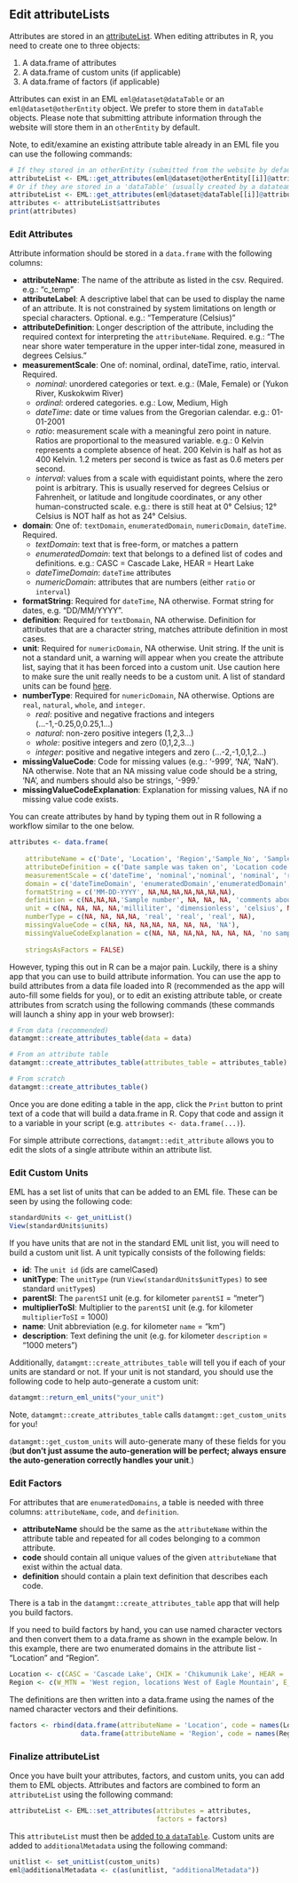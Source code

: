 ## Edit attributeLists

Attributes are stored in an [attributeList](https://github.com/NCEAS/eml/blob/master/eml-attribute.png). When editing attributes in R, you need to create one to three objects:

1. A data.frame of attributes
2. A data.frame of custom units (if applicable)
3. A data.frame of factors (if applicable)

Attributes can exist in an EML `eml@dataset@dataTable` or an `eml@dataset@otherEntity` object.  We prefer to store them in `dataTable` objects. Please note that submitting attribute information through the website will store them in an `otherEntity` by default.

Note, to edit/examine an existing attribute table already in an EML file you can use the following commands: 

```r
# If they stored in an otherEntity (submitted from the website by default)
attributeList <- EML::get_attributes(eml@dataset@otherEntity[[i]]@attributeList)
# Or if they are stored in a 'dataTable' (usually created by a datateam member)
attributeList <- EML::get_attributes(eml@dataset@dataTable[[i]]@attributeList)
attributes <- attributeList$attributes
print(attributes)
```

### Edit Attributes

Attribute information should be stored in a `data.frame` with the following columns:

* **attributeName**: The name of the attribute as listed in the csv. Required. e.g.: "c_temp"
* **attributeLabel**: A descriptive label that can be used to display the name of an attribute. It is not constrained by system limitations on length or special characters. Optional. e.g.: "Temperature (Celsius)"
* **attributeDefinition**: Longer description of the attribute, including the required context for interpreting the `attributeName`. Required. e.g.: "The near shore water temperature in the upper inter-tidal zone, measured in degrees Celsius."
* **measurementScale**: One of: nominal, ordinal, dateTime, ratio, interval. Required.
    + *nominal*: unordered categories or text. e.g.: (Male, Female) or (Yukon River, Kuskokwim River)
    + *ordinal*: ordered categories. e.g.: Low, Medium, High
    + *dateTime*: date or time values from the Gregorian calendar. e.g.: 01-01-2001
    + *ratio*: measurement scale with a meaningful zero point in nature. Ratios are proportional to the measured variable. e.g.: 0 Kelvin represents a complete absence of heat. 200 Kelvin is half as hot as 400 Kelvin. 1.2 meters per second is twice as fast as 0.6 meters per second.
    + *interval*: values from a scale with equidistant points, where the zero point is arbitrary. This is usually reserved for degrees Celsius or Fahrenheit, or latitude and longitude coordinates, or any other human-constructed scale. e.g.: there is still heat at 0° Celsius; 12° Celsius is NOT half as hot as 24° Celsius.
* **domain**: One of: `textDomain`, `enumeratedDomain`, `numericDomain`, `dateTime`. Required.
    + *textDomain*: text that is free-form, or matches a pattern
    + *enumeratedDomain*: text that belongs to a defined list of codes and definitions. e.g.: CASC = Cascade Lake, HEAR = Heart Lake
    + *dateTimeDomain*: `dateTime` attributes
    + *numericDomain*: attributes that are numbers (either `ratio` or `interval`)
* **formatString**: Required for `dateTime`, NA otherwise. Format string for dates, e.g. "DD/MM/YYYY".
* **definition**: Required for `textDomain`, NA otherwise. Definition for attributes that are a character string, matches attribute definition in most cases.
* **unit**: Required for `numericDomain`, NA otherwise. Unit string. If the unit is not a standard unit, a warning will appear when you create the attribute list, saying that it has been forced into a custom unit. Use caution here to make sure the unit really needs to be a custom unit. A list of standard units can be found [here](https://knb.ecoinformatics.org/#external//emlparser/docs/eml-2.1.1/./eml-unitTypeDefinitions.html#StandardUnitDictionary).
* **numberType**: Required for `numericDomain`, NA otherwise. Options are `real`, `natural`, `whole`, and `integer`.
    + *real*: positive and negative fractions and integers (...-1,-0.25,0,0.25,1...)
    + *natural*: non-zero positive integers (1,2,3...)
    + *whole*: positive integers and zero (0,1,2,3...)
    + *integer*: positive and negative integers and zero (...-2,-1,0,1,2...)
* **missingValueCode**: Code for missing values (e.g.: '-999', 'NA', 'NaN'). NA otherwise. Note that an NA missing value code should be a string, 'NA', and numbers should also be strings, '-999.'
* **missingValueCodeExplanation**: Explanation for missing values, NA if no missing value code exists.

You can create attributes by hand by typing them out in R following a workflow similar to the one below.

```r
attributes <- data.frame(
    
    attributeName = c('Date', 'Location', 'Region','Sample_No', 'Sample_vol', 'Salinity', 'Temperature', 'sampling_comments'),
    attributeDefinition = c('Date sample was taken on', 'Location code representing location where sample was taken','Region where sample was taken', 'Sample number', 'Sample volume', 'Salinity of sample in PSU', 'Temperature of sample', 'comments about sampling process'),
    measurementScale = c('dateTime', 'nominal','nominal', 'nominal', 'ratio', 'ratio', 'interval', 'nominal'),
    domain = c('dateTimeDomain', 'enumeratedDomain','enumeratedDomain', 'textDomain', 'numericDomain', 'numericDomain', 'numericDomain', 'textDomain'),
    formatString = c('MM-DD-YYYY', NA,NA,NA,NA,NA,NA,NA),
    definition = c(NA,NA,NA,'Sample number', NA, NA, NA, 'comments about sampling process'),
    unit = c(NA, NA, NA, NA,'milliliter', 'dimensionless', 'celsius', NA),
    numberType = c(NA, NA, NA,NA, 'real', 'real', 'real', NA),
    missingValueCode = c(NA, NA, NA,NA, NA, NA, NA, 'NA'),
    missingValueCodeExplanation = c(NA, NA, NA,NA, NA, NA, NA, 'no sampling comments'),
    
    stringsAsFactors = FALSE)
```

However, typing this out in R can be a major pain. Luckily, there is a shiny app that you can use to build attribute information. You can use the app to build attributes from a data file loaded into R (recommended as the app will auto-fill some fields for you), or to edit an existing attribute table, or create attributes from scratch using the following commands (these commands will launch a shiny app in your web browser):

```r
# From data (recommended)
datamgmt::create_attributes_table(data = data)

# From an attribute table
datamgmt::create_attributes_table(attributes_table = attributes_table)

# From scratch
datamgmt::create_attributes_table()
```

Once you are done editing a table in the app, click the `Print` button to print text of a code that will build a data.frame in R. Copy that code and assign it to a variable in your script (e.g. `attributes <- data.frame(...)`).

For simple attribute corrections, `datamgmt::edit_attribute` allows you to edit the slots of a single attribute within an attribute list.

### Edit Custom Units

EML has a set list of units that can be added to an EML file. These can be seen by using the following code:

```r
standardUnits <- get_unitList()
View(standardUnits$units)
```

If you have units that are not in the standard EML unit list, you will need to build a custom unit list. A unit typically consists of the following fields:

* **id**: The `unit id` (ids are camelCased)
* **unitType**: The `unitType` (run `View(standardUnits$unitTypes)` to see standard `unitType`s)
* **parentSI**: The `parentSI` unit (e.g. for kilometer `parentSI` = "meter")
* **multiplierToSI**: Multiplier to the `parentSI` unit (e.g. for kilometer `multiplierToSI` = 1000)
* **name**: Unit abbreviation (e.g. for kilometer `name` = "km")
* **description**: Text defining the unit (e.g. for kilometer `description` = "1000 meters")

Additionally, `datamgmt::create_attributes_table` will tell you if each of your units are standard or not. If your unit is not standard, you should use the following code to help auto-generate a custom unit:

``` r
datamgmt::return_eml_units("your_unit")
```

Note, `datamgmt::create_attributes_table` calls `datamgmt::get_custom_units` for you!

`datamgmt::get_custom_units` will auto-generate many of these fields for you (**but don't just assume the auto-generation will be perfect; always ensure the auto-generation correctly handles your unit**.)

### Edit Factors

For attributes that are `enumeratedDomains`, a table is needed with three columns: `attributeName`, `code`, and `definition`.

* **attributeName** should be the same as the `attributeName` within the attribute table and repeated for all codes belonging to a common attribute. 
* **code** should contain all unique values of the given `attributeName` that exist within the actual data.
* **definition** should contain a plain text definition that describes each code.

There is a tab in the `datamgmt::create_attributes_table` app that will help you build factors.

If you need to build factors by hand, you can use named character vectors and then convert them to a data.frame as shown in the example below.
In this example, there are two enumerated domains in the attribute list - "Location" and "Region".

```r
Location <- c(CASC = 'Cascade Lake', CHIK = 'Chikumunik Lake', HEAR = 'Heart Lake', NISH = 'Nishlik Lake' )
Region <- c(W_MTN = 'West region, locations West of Eagle Mountain', E_MTN = 'East region, locations East of Eagle Mountain')
```

The definitions are then written into a data.frame using the names of the named character vectors and their definitions.

```r
factors <- rbind(data.frame(attributeName = 'Location', code = names(Location), definition = unname(Location)),
                  data.frame(attributeName = 'Region', code = names(Region), definition = unname(Region)))
```

### Finalize attributeList

Once you have built your attributes, factors, and custom units, you can add them to EML objects. Attributes and factors are combined to form an `attributeList` using the following command:

```r
attributeList <- EML::set_attributes(attributes = attributes,
                                     factors = factors) 
```

This `attributeList` must then be [added to a `dataTable`](#edit-datatables). Custom units are added to `additionalMetadata` using the following command:

```r
unitlist <- set_unitList(custom_units)
eml@additionalMetadata <- c(as(unitlist, "additionalMetadata"))
```